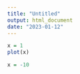 ```yaml
---
title: "Untitled"
output: html_document
date: "2023-01-12"
---
```


```r
x = 1
plot(x)
```

```r
x = -10
```

```r
```

